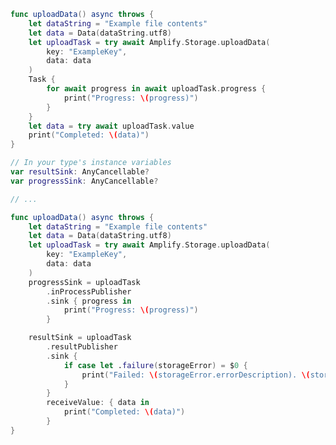 <BlockSwitcher>

<Block name="Async/Await">

```swift
func uploadData() async throws {
    let dataString = "Example file contents"
    let data = Data(dataString.utf8)
    let uploadTask = try await Amplify.Storage.uploadData(
        key: "ExampleKey",
        data: data
    )
    Task {
        for await progress in await uploadTask.progress {
            print("Progress: \(progress)")
        }
    }
    let data = try await uploadTask.value
    print("Completed: \(data)")
}
```

</Block>

<Block name="Combine">

```swift
// In your type's instance variables
var resultSink: AnyCancellable?
var progressSink: AnyCancellable?

// ...

func uploadData() async throws {
    let dataString = "Example file contents"
    let data = Data(dataString.utf8)
    let uploadTask = try await Amplify.Storage.uploadData(
        key: "ExampleKey",
        data: data
    )
    progressSink = uploadTask
        .inProcessPublisher
        .sink { progress in
            print("Progress: \(progress)")
        }

    resultSink = uploadTask
        .resultPublisher
        .sink {
            if case let .failure(storageError) = $0 {
                print("Failed: \(storageError.errorDescription). \(storageError.recoverySuggestion)")
            }
        }
        receiveValue: { data in
            print("Completed: \(data)")
        }
}
```

</Block>

</BlockSwitcher>
